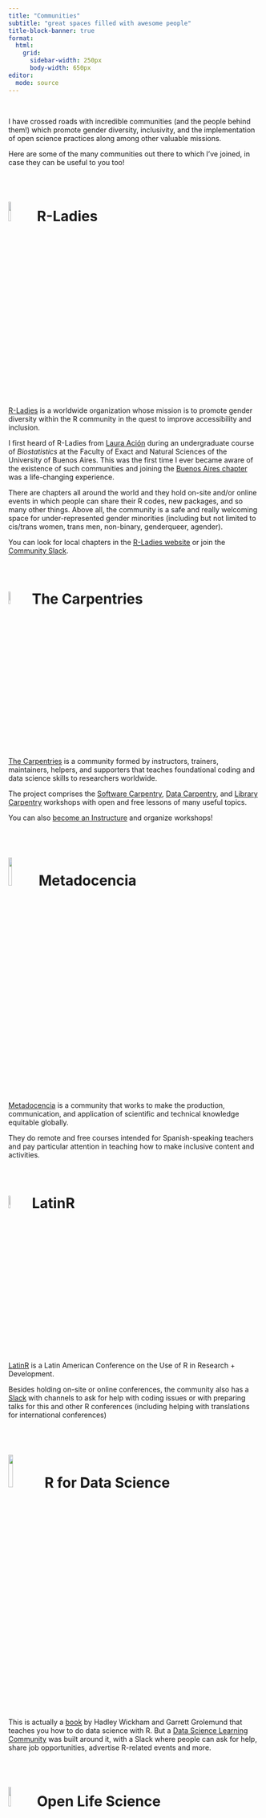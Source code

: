 ```yaml
---
title: "Communities"
subtitle: "great spaces filled with awesome people"
title-block-banner: true
format:
  html:
    grid:
      sidebar-width: 250px
      body-width: 650px
editor: 
  mode: source
---
```


<br>

I have crossed roads with [incredible communities]{.bold} (and the people behind them!) which promote gender diversity, inclusivity, and the implementation of open science practices along among other valuable missions.

Here are some of the many communities out there to which I've joined, in case they can be useful to you too!

<br>

# ![](images/logo-rladies.png){width="10%" fig-alt="Hexagonal logo of R-Ladies"} R-Ladies 

[R-Ladies](https://rladies.org/) is a worldwide organization whose mission is to [promote gender diversity within the R community]{.bold} in the quest to improve accessibility and inclusion.

I first heard of R-Ladies from [Laura Ación](http://lacion.rbind.io/) during an undergraduate course of _Biostatistics_ at the Faculty of Exact and Natural Sciences of the University of Buenos Aires. This was the first time I ever became aware of the existence of such communities and joining the [Buenos Aires chapter](https://rladiesba.netlify.app/) was a life-changing experience.

There are chapters all around the world and they hold on-site and/or online events in which people can share their R codes, new packages, and so many other things. Above all, the community is a safe and really welcoming space for under-represented gender minorities (including but not limited to cis/trans women, trans men, non-binary, genderqueer, agender). 

You can look for local chapters in the [R-Ladies website](https://rladies.org/) or join the [Community Slack](https://airtable.com/appJZFYABfCIdPYMR/shrReqdN8fhuXGY3P).

<br>

# ![](images/logo-carpentries.png){width="8%" fig-alt="The Carpentries logo"} The Carpentries 

[The Carpentries](https://carpentries.org/index.html) is a community formed by instructors, trainers, maintainers, helpers, and supporters that teaches [foundational coding and data science skills to researchers worldwide]{.bold}. 

The project comprises the [Software Carpentry](https://software-carpentry.org/), [Data Carpentry](http://www.datacarpentry.org/), and [Library Carpentry](https://librarycarpentry.org/) workshops with open and free lessons of many useful topics.

You can also [become an Instructure](https://carpentries.org/become-instructor/) and organize workshops!

<br>

# ![](images/logo-metadocencia.png){width="12%" fig-alt="Metadocencia logo"}Metadocencia

[Metadocencia](https://www.metadocencia.org/) is a community that works to [make the production, communication, and application of scientific and technical knowledge equitable globally]{.bold}.

They do remote and free courses intended for Spanish-speaking teachers and pay particular attention in teaching how to make inclusive content and activities. 

<br>

# ![](images/logo-latinr.png){width="8%" fig-alt="Hexagonal logo of LatinR"}   LatinR

[LatinR](https://latin-r.com/en/) is a [Latin American Conference on the Use of R in Research + Development]{.bold}.

Besides holding on-site or online conferences, the community also has a [Slack](https://latin-r.slack.com/join/shared_invite/enQtNDA3MjM3MTQwOTM1LTg3ZWMyNWU3MGI2MGM5YzU0MGU4NWE5NjYwMjBhMGZmYTQzYTA0ODZlOTE1NDc0YzIwM2NhYTJiNDQyZjMzZjc) with channels to ask for help with coding issues or with preparing talks for this and other R conferences (including helping with translations for international conferences)

<br>

# ![](images/logo-r4ds.png){width="13%" fig-alt="Hexagonal logo of R for Data Science"} R for Data Science

This is actually a [book](https://r4ds.had.co.nz/) by Hadley Wickham and Garrett Grolemund that [teaches you how to do data science with R]{.bold}. But a [Data Science Learning Community](https://rfordatasci.com/) was built around it, with a Slack where people can ask for help, share job opportunities, advertise R-related events and more.

<br>

# ![](images/logo-ols.png){width="10%" fig-alt="Open Life Science logo"}  Open Life Science

[Open Life Science](https://openlifesci.org/) is a not-for profit organization dedicated to [capacity building and diversifying leadership in research worldwide]{.bold}. Theys strive for a future where research is accessible, inclusive, and equitable for everyone.

They provide the [Open Seeds program](https://openlifesci.org/openseeds/) for people interested in applying open principles in their work and becoming Open Science ambassadors in their communities.

<br>

# ![](images/logo-ohw.png){width="8%" fig-alt="OceanHackWeek logo"}   OceanHackWeek

[OceanHackWeek](https://oceanhackweek.org/) is a 5-day collaborative learning experience aimed at [exploring, creating and promoting effective computation and analysis workflows for large and complex oceanographic data]{.bold}. It includes tutorials, data exploration, software development, collaborative projects and community networking.

There is also a Slack channel for participants and mentors to exchange questions, events, and job opportunities.

<br>

# ![](images/logo-respatial.png){width="10%" fig-alt="Respatial_es logo"}  RSpatial_ES

[RSpatial_ES](https://rspatial_es.gitlab.io) is the [Spanish speaking community of R users dedicated to spatial analysis and related aspects]{.bold}. They embarked on the experience of translating knowledge into the Spanish language and making it accessible mainly in Latin America. Members have access to community support, information and news about R and Rspatial
tutorials, talks and courses, and contributions and reviews of their developments.

The community started and is maintained as a [Telegram group](https://t.me/rspatial_es).

<br>

# ![](images/logo-ttw.png){width="8%" fig-alt="Hexagonal logo of The Turing Way"}  The Turing Way

[The Turing Way](https://the-turing-way.netlify.app/index.html) is an open source, open collaboration, and community-driven project. They are involved and support a diverse community of contributors to [make data science accessible, comprehensible and effective for everyone]{.bold}. Their goal is to provide all the information that researchers and data scientists in academia, industry and the public sector need to ensure that the projects they work on are easy to reproduce and reuse.

You can join their [Slack Workspace](https://join.slack.com/t/theturingway/shared_invite/zt-fn608gvb-h_ZSpoA29cCdUwR~TIqpBw) to connect and discuss ideas or suggestions with The Turing Way members.
